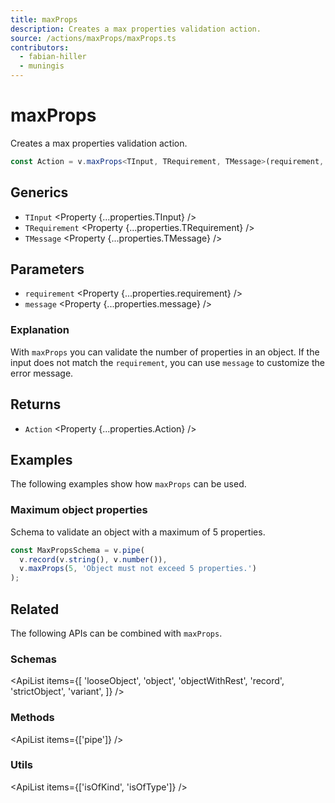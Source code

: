 ```yaml
---
title: maxProps
description: Creates a max properties validation action.
source: /actions/maxProps/maxProps.ts
contributors:
  - fabian-hiller
  - muningis
---
```



# maxProps

Creates a max properties validation action.

```ts
const Action = v.maxProps<TInput, TRequirement, TMessage>(requirement, message);
```

## Generics

- `TInput` <Property {...properties.TInput} />
- `TRequirement` <Property {...properties.TRequirement} />
- `TMessage` <Property {...properties.TMessage} />

## Parameters

- `requirement` <Property {...properties.requirement} />
- `message` <Property {...properties.message} />

### Explanation

With `maxProps` you can validate the number of properties in an object. If the input does not match the `requirement`, you can use `message` to customize the error message.

## Returns

- `Action` <Property {...properties.Action} />

## Examples

The following examples show how `maxProps` can be used.

### Maximum object properties

Schema to validate an object with a maximum of 5 properties.

```ts
const MaxPropsSchema = v.pipe(
  v.record(v.string(), v.number()),
  v.maxProps(5, 'Object must not exceed 5 properties.')
);
```

## Related

The following APIs can be combined with `maxProps`.

### Schemas

<ApiList
  items={[
    'looseObject',
    'object',
    'objectWithRest',
    'record',
    'strictObject',
    'variant',
  ]}
/>

### Methods

<ApiList items={['pipe']} />

### Utils

<ApiList items={['isOfKind', 'isOfType']} />
